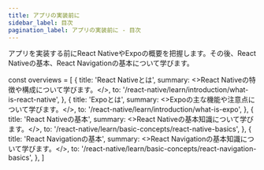 ```yaml
---
title: アプリの実装前に
sidebar_label: 目次
pagination_label: アプリの実装前に - 目次
---
```


アプリを実装する前にReact NativeやExpoの概要を把握します。その後、React Nativeの基本、React Navigationの基本について学びます。

<!-- textlint-disable ja-technical-writing/sentence-length,ja-technical-writing/max-comma,ja-spacing/ja-no-space-around-parentheses,jtf-style/3.3.かっこ類と隣接する文字の間のスペースの有無,ja-technical-writing/ja-no-mixed-period,ja-technical-writing/no-unmatched-pair -->

const overviews = [
  {
    title: 'React Nativeとは',
    summary: <>React Nativeの特徴や構成について学びます。</>,
    to: '/react-native/learn/introduction/what-is-react-native',
  },
  {
    title: 'Expoとは',
    summary: <>Expoの主な機能や注意点について学びます。</>,
    to: '/react-native/learn/introduction/what-is-expo',
  },
  {
    title: 'React Nativeの基本',
    summary: <>React Nativeの基本知識について学びます。</>,
    to: '/react-native/learn/basic-concepts/react-native-basics',
  },
  {
    title: 'React Navigationの基本',
    summary: <>React Navigationの基本知識について学びます。</>,
    to: '/react-native/learn/basic-concepts/react-navigation-basics',
  },
]

<PageList overviews={overviews} colSize={12} />

<!-- textlint-enable ja-technical-writing/sentence-length,ja-technical-writing/max-comma,ja-spacing/ja-no-space-around-parentheses,jtf-style/3.3.かっこ類と隣接する文字の間のスペースの有無,ja-technical-writing/ja-no-mixed-period,ja-technical-writing/no-unmatched-pair -->

